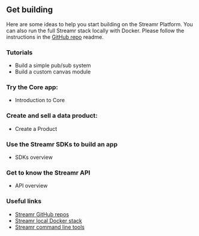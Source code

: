 
## Get building
Here are some ideas to help you start building on the Streamr Platform. You can also run the full Streamr stack locally with Docker. Please follow the instructions in the <a href="https://github.com/streamr-dev/streamr-docker-dev" target="_blank">GitHub repo</a> readme.

### Tutorials
- <Link to={docsLinks.buildingPubSubTutorial}>Build a simple pub/sub system</Link>
- <Link to={docsLinks.customModuleTutorial}>Build a custom canvas module</Link>

### Try the Core app:
- <Link to={docsLinks.core}>Introduction to Core</Link>

### Create and sell a data product:
- <Link to={docsLinks.products}>Create a Product</Link>

### Use the Streamr SDKs to build an app
- <Link to={docsLinks.sdk}>SDKs overview</Link>

### Get to know the Streamr API
- <Link to={docsLinks.api}>API overview</Link>

### Useful links
- <a href="https://github.com/streamr-dev" target="_blank">Streamr GitHub repos</a>
- <a href="https://github.com/streamr-dev/streamr-docker-dev" target="_blank">Streamr local Docker stack</a>
- <a href="https://github.com/streamr-dev/cli-tools" target="_blank">Streamr command line tools</a>
